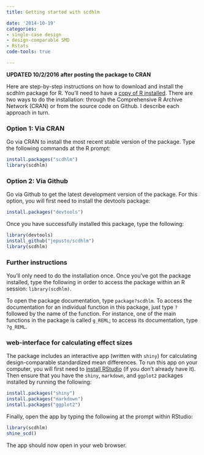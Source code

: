 ```yaml
---
title: Getting started with scdhlm

date: '2014-10-19'
categories:
- single-case design
- design-comparable SMD
- Rstats
code-tools: true

---
```


**UPDATED 10/2/2016 after posting the package to CRAN**

Here are step-by-step instructions on how to download and install the scdhlm package for R. You'll need to have a [copy of R installed](https://cran.r-project.org/). There are two ways to do the installation: through the Comprehensive R Archive Network (CRAN) or from the source code on Github. I describe each approach in turn.

### Option 1: Via CRAN

Go via CRAN to install the most recent stable version of the package. Type the following commands at the R prompt:

```r
install.packages("scdhlm")
library(scdhlm)
```

### Option 2: Via Github

Go via Github to get the latest development version of the package. For this option, you will first need to install the devtools package:

```r
install.packages("devtools")
```

Once you have successfully installed this package, type the following:

```r
library(devtools)
install_github("jepusto/scdhlm")
library(scdhlm)
```

### Further instructions

You'll only need to do the installation once. Once you've got the package installed, type the following in order to access the package within an R session: `library(scdhlm)`. 

To open the package documentation, type `package?scdhlm`. To access the documentation for an individual function in this package, just type `?` followed by the name of the function. For instance, one of the main functions in the package is called `g_REML`; to access its documentation, type `?g_REML`.

### web-interface for calculating effect sizes

The package includes an interactive app (written with `shiny`) for calculating design-comparable standardized mean differences. To run this app on your computer, you will first need to [install RStudio](https://www.rstudio.com/products/rstudio/download/) (if you don't already have it). Then ensure that you have the `shiny`, `markdown`, and `ggplot2` packages installed by running the following:  
```r
install.packages("shiny")
install.packages("markdown")
install.packages("ggplot2")
```

Finally, open the app by typing the following at the prompt within RStudio:
```r
library(scdhlm)
shine_scd()
```

The app should now open in your web browser. 
